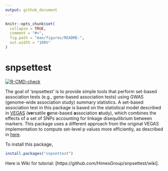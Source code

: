 ```yaml
---
output: github_document
---
```


<!-- README.md is generated from README.Rmd. Please edit that file -->

```r
knitr::opts_chunk$set(
  collapse = TRUE,
  comment = "#>",
  fig.path = "man/figures/README-",
  out.width = "100%"
)
```

# snpsettest

<!-- badges: start -->
[![R-CMD-check](https://github.com/HimesGroup/snpsettest/workflows/R-CMD-check/badge.svg)](https://github.com/HimesGroup/snpsettest/actions)
<!-- badges: end -->

The goal of 'snpsettest' is to provide simple tools that perform set-based
association tests (e.g., gene-based association tests) using GWAS (genome-wide
association study) summary statistics. A set-based association test in this
package is based on the statistical model described in
[VEGAS](https://www.ncbi.nlm.nih.gov/pmc/articles/PMC2896770/) (**ve**rsatile
**g**ene-based **a**ssociation **s**tudy), which combines the effects of a set
of SNPs accounting for linkage disequilibrium between markers. This package uses
a different approach from the original VEGAS implementation to compute set-level
p values more efficiently, as described in
[here](https://github.com/HimesGroup/snpsettest/wiki/Statistical-test-in-snpsettest).

To install this package, 

```r
install.packages("snpsettest")
```
Here is Wiki for tutorial: [https://github.com/HimesGroup/snpsettest/wiki].
